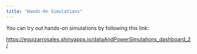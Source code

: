 ```yaml
---
title: "Hands-On Simulations"
---
```


You can try out hands-on simulations by following this link:

[https://eguizarrosales.shinyapps.io/dataAndPowerSimulations_dashboard_2/](https://eguizarrosales.shinyapps.io/dataAndPowerSimulations_dashboard_2/){target="_blank"}
